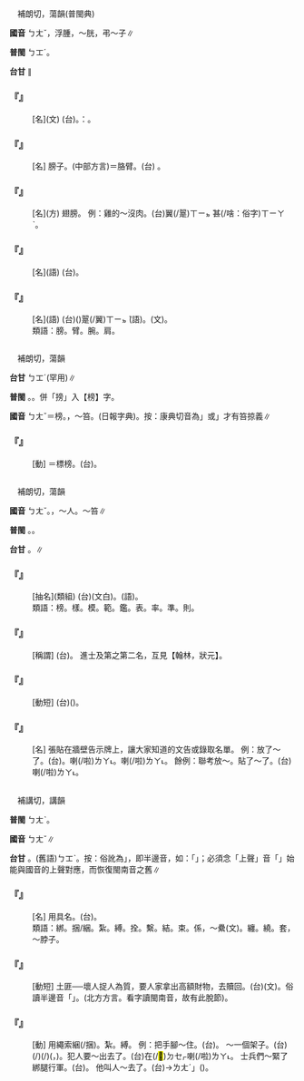 
=={{ruby|膀|ㄅㄤˇ}}==

　補朗切，蕩韻(普閩典)

'''國音''' <rt>ㄅㄤˇ</rt>{{ruby|。|ㄆㄤ}}，浮腫{{ruby|。|ㄆㄤˊ}}，～胱{{ruby|。|ㄅㄤˋ}}，弔～子∥

'''普閩''' <rt>ㄅㆲˊ</rt>。

'''台甘''' {{ruby|(文)|ㄅㆲˊ}}∥

    

==='''『{{ruby|膀|ㄅㄤˇ}}{{ruby|臂|ㄅㄟˋ}}』'''===
: [名](文) (台){{ruby|手|ㄑㄧㄨˋ}}{{ruby|骨|ㄍㄨㆵ}}。{{ruby|比|ㄅㄧˋ}}{{ruby|喻|ㄌㄨ˫}}{{ruby|/|ㆡㄨ˫}}：{{ruby|得|ㄉㄧㆵ}}{{ruby|力|ㄌㄧㆤㆶ ͘}}{{ruby|丌|ㆤ}}{{ruby|助|ㄗㆦ˫}}{{ruby|手|ㄑㄧㄨˋ}}。
    

==='''『{{ruby|膀|ㄅㄤˇ}}』'''===
: [名] 膀子。(中部方言)＝胳臂。(台){{ruby|肩|ㄍㄧㄥ}}{{ruby|甲|ㄍㄚㆷ}}{{ruby|頭|ㄊㄠˊ}}{{ruby|到|ㄍㄠ˪}}{{ruby|手|ㄑㄧㄨˋ}}{{ruby|腕|ㄨㄢˋ}}{{ruby|/|ㄨㆩˋ}}{{ruby|丌|ㆤ}} {{ruby|部|ㄅㆦ˫}}{{ruby|分|ㄏㄨㄣ˫}}。
    

==='''『{{ruby|膀|ㄅㄤˇ}}{{ruby|兒|ㄦ}}』'''===
: [名](方) 翅膀。 例：雞的～沒肉。(台){{ruby|雞|ㄍㆤ}}{{ruby|/|ㄍㄨㆤ}}{{ruby|丌|ㆤ}}翼(/翨)<rt>ㄒㄧㆵ ͘</rt>{{ruby|無|ㆠㄜˊ}}甚(/啥：俗字)<rt>ㄒㄧㄚˋ</rt>{{ruby|/|ㄒㄧㆩˋ}}{{ruby|肉|ㆠㄚㆷ}}。
    

==='''『{{ruby|肩|ㄐㄧㄢ}}{{ruby|膀|ㄅㄤˇ}}』'''===
: [名](語) (台){{ruby|肩|ㄍㄧㄥ}}{{ruby|甲|ㄍㄚㆷ}}{{ruby|頭|ㄊㄠˊ}}。
    

==='''『{{ruby|翅|ㄔˋ}}{{ruby|膀|ㄅㄤˇ}}』'''===
: [名](語) (台)({{ruby|鳥|ㄐㄧㄠˋ}}{{ruby|類|ㄌㄨㄧ˫}}{{ruby|丌|ㆤ}})翨(/翼)<rt>ㄒㄧㆵ ͘</rt>(語)。{{ruby|翼|ㄧㆤㆶ ͘}}(文)。
:類語：膀。臂。腕。肩。
:
    

=={{ruby|搒|ㄅㄤˇ}}==

　補朗切，蕩韻

'''台甘''' <rt>ㄅㆲˊ</rt>(罕用)∥

'''普閩''' {{ruby|(文)|ㄅㆲˋ}}。{{ruby|(白)|ㄅㆭˋ}}。併「搒」入【榜】字。

'''國音''' <rt>ㄅㄤˇ</rt>＝榜。{{ruby|(文)|ㄅㄥˋ}}，～笞。(日報字典)。按：康典切音為{{ruby|「|ㄆㄥˊ}}」或{{ruby|「|ㄅㄤ}}」才有笞掠義∥

    

==='''『{{ruby|摽|ㄅㄧㄠ}}{{ruby|搒|ㄅㄤˇ}}』'''===
: [動] ＝標榜。(台){{ruby|標|ㄅㄧㄠ}}{{ruby|榜|ㄅㆲˋ}}。
    

=={{ruby|榜|ㄅㄤˇ}}==

　補朗切，蕩韻

'''國音''' <rt>ㄅㄤˇ</rt>。{{ruby|(文)|ㄅㄥˋ}}，～人。～笞∥

'''普閩''' {{ruby|(文)|ㄅㆲˋ}}。{{ruby|(白)|ㄅㆭˋ}}。

'''台甘''' {{ruby|(文)|ㄅㆲˋ}}。{{ruby|(語)|ㄅㆭˋ}}∥

    

==='''『{{ruby|榜|ㄅㄤˇ}}{{ruby|樣|ㄧㄤˋ}}』'''===
: [抽名](類組) (台){{ruby|模|ㆠㆦˊ}}{{ruby|範|ㄏㄨㄢ˫}}(文白)。{{ruby|模|ㆠㆦˊ}}{{ruby|/|ㄇㆦˊ}}{{ruby|樣|ㄧㆫ˫}}{{ruby|/|ㄧㆧ˫}}(語)。
:類語：榜。樣。模。範。鑑。表。率。準。則。
:
    

==='''『{{ruby|榜|ㄅㄤˇ}}{{ruby|眼|ㄧㄢˇ}}』'''===
: [稱謂] (台){{ruby|榜|ㄅㆲˋ}}{{ruby|眼|ㆣㄢˋ}}。 進士及第之第二名，互見【翰林，狀元】。
    

==='''『{{ruby|榜|ㄅㄤˇ}}{{ruby|示|ㄕˋ}}』'''===
: [動短] (台){{ruby|用|ㄧㆲ˫}}{{ruby|榜|ㄅㆭˋ}}({{ruby|即|ㄐㄧㆤㆶ}}{{ruby|貼|ㄉㄚㆷ}}{{ruby|告|ㄍㄜ˪}}{{ruby|示|ㄒㄧ˫}}){{ruby|通|ㄊㆲ}}{{ruby|知|ㄉㄧ}}{{ruby|付|ㄏㆦ˫}}{{ruby|眾|ㄐㄧㄥ˪}}{{ruby|/|ㄐㄧㆲ˪}}{{ruby|人|ㄌㄤˊ}}{{ruby|知|ㄗㄞ}}{{ruby|/|ㄗㆮ}}{{ruby|影|ㄧㆩˋ}}。
    

==='''『{{ruby|榜|ㄅㄤˇ}}』'''===
: [名] 張貼在牆壁告示牌上，讓大家知道的文告或錄取名單。 例：放了～了。(台){{ruby|公|ㄍㆲ}}{{ruby|告|ㄍㄜ˪}}{{ruby|了|ㄌㄚ˪}}。{{ruby|告|ㄍㄜ˪}}{{ruby|示|ㄒㄧ˪}}{{ruby|貼|ㄉㄚㆷ}}{{ruby|出|ㄘㄨㆵ}}{{ruby|來|·ㄌㄞˊ}}喇(/啦)<rt>ㄌㄚ˪</rt>。{{ruby|發|ㄏㄨㄚㆵ}}{{ruby|表|ㄅㄧㄜˋ}}喇(/啦)<rt>ㄌㄚ˪</rt>。 餘例：聯考放～。貼了～了。(台){{ruby|榜|ㄅㆭˋ}}{{ruby|/|ㄅㄤˋ}}{{ruby|文|ㆠㄨㄣˊ}}{{ruby|或|ㄧㄚㆷ ͘}}{{ruby|是|ㄒㄧ˫}}{{ruby|公|ㄍㆲ}}{{ruby|告|ㄍㄜ˪}}{{ruby|名|ㄇㄧㄚˊ}}{{ruby|單|ㄉㄨㆩ}}{{ruby|已|ㄧˋ}}{{ruby|經|ㄍㄧㄥ}}{{ruby|貼|ㄉㄚㆷ}}{{ruby|出|ㄘㄨㆵ}}{{ruby|來|·ㄌㄞˊ}}喇(/啦)<rt>ㄌㄚ˪</rt>。
    

=={{ruby|綁|ㄅㄤˇ}}==

　補講切，講韻

'''普閩''' <rt>ㄅㄤˋ</rt>。

'''國音''' <rt>ㄅㄤˇ</rt>∥

'''台甘''' {{ruby|(文)|ㄅㄤˋ}}。(舊語)<rt>ㄅㆲˋ</rt>。按：俗訛為{{ruby|「|ㄅㄤ}}」，即半邊音，如：「{{ruby|綁|ㄅㄤ}}{{ruby|票|ㄆㄧㄜ˪}}」；必須念「上聲」音「{{ruby|綁|ㄅㄤˋ}}{{ruby|票|ㄆㄧㄜ˪}}」始能與國音的上聲對應，而恢復閩南音之舊∥

    

==='''『{{ruby|綁|ㄅㄤˇ}}{{ruby|腿|ㄊㄨㄟˇ}}』'''===
: [名] 用具名。(台){{ruby|骹|ㄎㄚ}}{{ruby|繳|ㄍㄧㄠˋ}}。
:類語：綁。捆/綑。紮。縛。拴。繫。結。束。係，～纍(文)。纏。繞。套，～脖子。
:
    

==='''『{{ruby|綁|ㄅㄤˇ}}{{ruby|票|ㄆㄧㄠˋ}}』'''===
: [動短] 土匪──壞人捉人為質，要人家拿出高額財物，去贖回。(台){{ruby|綁|ㄅㄤˋ}}{{ruby|票|ㄆㄧㄜ˪}}(文)。俗讀半邊音「{{ruby|綁|ㄅㄤ}}{{ruby|票|ㄆㄧㄜ˪}}」。(北方方言。看字讀閩南音，故有此脫節)。
    

==='''『{{ruby|綁|ㄅㄤˇ}}』'''===
: [動] 用繩索綑(/捆)。紮。縛。 例：把手腳～住。(台){{ruby|骹|ㄎㄚ}}{{ruby|手|ㄑㄧㄨˋ}}{{ruby|綑|ㄎㄨㄣˋ}}{{ruby|綑|ㄎㄨㄣˋ}}{{ruby|縛|ㄅㄚㆶ ͘}}{{ruby|縛|·ㄅㄚㆶ ͘}}{{ruby|起|·ㄎㄧˋ}}{{ruby|來|·ㄌㄞˊ}}。 ～一個架子。(台){{ruby|縛|ㄅㄚㆶ ͘}}(/{{ruby|紮|ㄗㄚㆵ}}){{ruby|一|ㄐㄧㆵ ͘}}{{ruby|個|ㆤˊ}}{{ruby|架|ㄎㆤ˪}}(/{{ruby|棚|ㄅㆥˊ}})({{ruby|像|ㄑㄧㆧ˫}}{{ruby|/|ㄑㄧㆫ˫}}{{ruby|菜|ㄘㄞ˪}}{{ruby|瓜|ㄍㄨㆤ}}{{ruby|棚|ㄅㆥˊ}}，{{ruby|葡|ㄆㆦˊ}}{{ruby|萄|ㄉㄜˊ}}{{ruby|架|ㄍㆤ˪}})。犯人要～出去了。(台){{ruby|犯|ㄏㄨㄢ˫}}{{ruby|人|ㄌㄤˊ}}在(/<mark>&#xf9549;</mark>)<rt>ㄉㆤㆷ</rt>{{ruby|<mark>&#xffa49;</mark>|ㆠㆤㆷ}}{{ruby|/|ㆠㄨㆤㆷ}}{{ruby|縛|ㄅㄚㆶ ͘}}{{ruby|出|ㄘㄨㆵ}}{{ruby|去|·ㄎㄧ˪}}喇(/啦)<rt>ㄌㄚ˪</rt>。 士兵們～緊了綁腿行軍。(台){{ruby|軍|ㄍㄨㄣ}}{{ruby|人|ㆢㄧㄣˊ}}{{ruby|/|ㄌㄧㄣˊ}}{{ruby|捆|ㄎㄨㄣˋ}}{{ruby|緊|ㄢˊ}}{{ruby|骹|ㄎㄚ}}{{ruby|繳|ㄍㄧㄠˋ}}{{ruby|去|ㄎㄧ˪}}{{ruby|行|ㄏㄧㄥˊ}}{{ruby|軍|ㄍㄨㄣ}}。 他叫人～去了。(台){{ruby|伊|ㄧ}}{{ruby|去|ㄎㄧ˪}}{{ruby|付|ㄏㆦ˫}}→{{ruby|「|ㄏㆲ˪}}<rt>ㄌㄤˊ</rt>」{{ruby|縛|ㄅㄚㆶ ͘}}{{ruby|去|ㄎㄧ˪}}{{ruby|喇|·ㄌㄚ}}({{ruby|因|ㄧㄣ}}{{ruby|為|ㄨㄧ˫}}{{ruby|犯|ㄏㄨㄢ˫}}{{ruby|罪|ㄗㄨㆤ˫}})。
    
